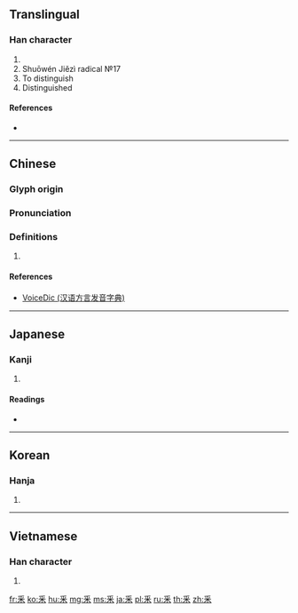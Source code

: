 {{character info/new}}
{{also|采|米}}
==Translingual==
{{stroke order|type=animate}}

===Han character===
{{Han char|rn=165|rad=釆|as=00|sn=7|four=20909|canj=HFD,XHFD|ids=⿻禾丷 or ⿱丿米}}

# {{mul-kangxi radical-def}}
# Shuōwén Jiězì radical №17
# To distinguish
# Distinguished

====References====
* {{Han ref|kx=1290.040|dkj=40115|dj=1790.080|hdz=63898.010|uh=91C6|ud=37318|bh=A8BC|bd=43196}}

----

==Chinese==
{{zh-forms}}

===Glyph origin===
{{Han etym}}

===Pronunciation===
{{zh-pron
|m=biàn
|c=bin6
|h=pfs=phien
|mn=piān
|w=
|mc=y
|oc=y
|ma=|ma2=
|cat=v
}}

===Definitions===
{{zh-hanzi}}

# {{defn|lang=zh}}

====References====
* [http://cn.voicedic.com/ VoiceDic (汉语方言发音字典)]

----

==Japanese==

===Kanji===
{{ja-kanji|grade=|rs=釆00}}

# {{defn|lang=ja|sort=釆00}}

====Readings====
* {{ja-readings|goon=[[べん]] (ben)|kanon=[[はん]] (han)|on=[[ばん]] (ban), [[へん]] (hen)|kun=[[わかつ]] (wakatsu), [[わかれる]] (wakareru), [[ひずめ]] (hizume)}}

----

==Korean==

===Hanja===
{{ko-hanja|hangeul=[[변]]|eumhun=|rv=byeon|mr=pyŏn|y=pyen}}

# {{defn|lang=ko|sort=釆00}}

----

==Vietnamese==

===Han character===
{{vi-readings|rs=釆00|hanviet=[[biện]], [[thái]]}}

# {{defn|lang=vi|sort=釆00}}

[[Category:CJKV radicals| ]]

[[fr:釆]]
[[ko:釆]]
[[hu:釆]]
[[mg:釆]]
[[ms:釆]]
[[ja:釆]]
[[pl:釆]]
[[ru:釆]]
[[th:釆]]
[[zh:釆]]